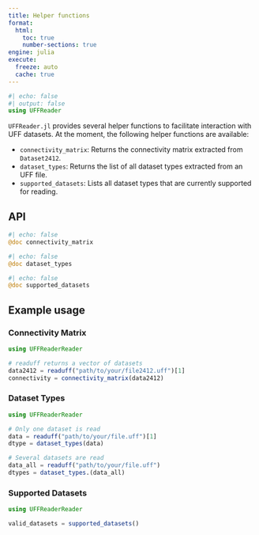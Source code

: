 ```yaml
---
title: Helper functions
format:
  html:
    toc: true
    number-sections: true
engine: julia
execute:
  freeze: auto
  cache: true
---
```


```julia
#| echo: false
#| output: false
using UFFReader
```

`UFFReader.jl` provides several helper functions to facilitate interaction with UFF datasets. At the moment, the following helper functions are available:

- `connectivity_matrix`: Returns the connectivity matrix extracted from `Dataset2412`.
- `dataset_types`: Returns the list of all dataset types extracted from an UFF file.
- `supported_datasets`: Lists all dataset types that are currently supported for reading.

## API

::: {.api}
```julia
#| echo: false
@doc connectivity_matrix
```
:::

::: {.api}
```julia
#| echo: false
@doc dataset_types
```
:::

::: {.api}
```julia
#| echo: false
@doc supported_datasets
```
:::

## Example usage

### Connectivity Matrix
```julia
using UFFReaderReader

# readuff returns a vector of datasets
data2412 = readuff("path/to/your/file2412.uff")[1]
connectivity = connectivity_matrix(data2412)
```

### Dataset Types
```julia
using UFFReaderReader

# Only one dataset is read
data = readuff("path/to/your/file.uff")[1]
dtype = dataset_types(data)

# Several datasets are read
data_all = readuff("path/to/your/file.uff")
dtypes = dataset_types.(data_all)
```

### Supported Datasets
```julia
using UFFReaderReader

valid_datasets = supported_datasets()
```